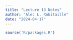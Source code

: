 ```yaml
---
title: "Lecture 13 Notes"
author: "Alec L. Robitaille"
date: "2024-04-17"
---
```


```r
source('R/packages.R')
```
